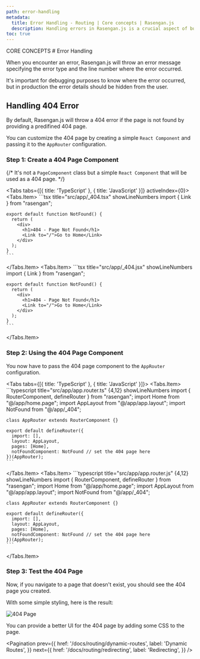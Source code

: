```yaml
---
path: error-handling
metadata:
  title: Error Handling - Routing | Core concepts | Rasengan.js
  description: Handling errors in Rasengan.js is a crucial aspect of building robust and user-friendly applications.
toc: true
---
```



<span className="text-[12px] font-mono-regular text-foreground/60">
  CORE CONCEPTS
</span>
# Error Handling

When you encounter an error, Rasengan.js will throw an error message specifying the error type and the line number where the error occurred.

It's important for debugging purposes to know where the error occurred, but in production the error details should be hidden from the user.

## Handling 404 Error

By default, Rasengan.js will throw a 404 error if the page is not found by providing a predifined 404 page.

You can customize the 404 page by creating a simple `React Component` and passing it to the `AppRouter` configuration.

### Step 1: Create a 404 Page Component

{/* <AlertBox type="info">
  It's not a `PageComponent` class but a simple `React Component` that will be
  used as a 404 page.
</AlertBox> */}

<Tabs tabs={[{ title: 'TypeScript' }, { title: 'JavaScript' }]} activeIndex={0}>
  <Tabs.Item>
    ```tsx title="src/app/_404.tsx" showLineNumbers
    import { Link } from "rasengan";

    export default function NotFound() {
      return (
        <div>
          <h1>404 - Page Not Found</h1>
          <Link to="/">Go to Home</Link>
        </div>
      );
    }
    ```
  </Tabs.Item>
  <Tabs.Item>
    ```tsx title="src/app/_404.jsx" showLineNumbers
    import { Link } from "rasengan";

    export default function NotFound() {
      return (
        <div>
          <h1>404 - Page Not Found</h1>
          <Link to="/">Go to Home</Link>
        </div>
      );
    }
    ```
  </Tabs.Item>
</Tabs>

### Step 2: Using the 404 Page Component

You now have to pass the 404 page component to the `AppRouter` configuration.

<Tabs tabs={[{ title: 'TypeScript' }, { title: 'JavaScript' }]}>
  <Tabs.Item>
    ```typescript title="src/app/app.router.ts" {4,12} showLineNumbers
    import { RouterComponent, defineRouter } from "rasengan";
    import Home from "@/app/home.page";
    import AppLayout from "@/app/app.layout";
    import NotFound from "@/app/_404";

    class AppRouter extends RouterComponent {}

    export default defineRouter({
      import: [],
      layout: AppLayout,
      pages: [Home],
      notFoundComponent: NotFound // set the 404 page here
    })(AppRouter);
    ```
  </Tabs.Item>
  <Tabs.Item>
    ```typescript title="src/app/app.router.js" {4,12} showLineNumbers
    import { RouterComponent, defineRouter } from "rasengan";
    import Home from "@/app/home.page";
    import AppLayout from "@/app/app.layout";
    import NotFound from "@/app/_404";

    class AppRouter extends RouterComponent {}

    export default defineRouter({
      import: [],
      layout: AppLayout,
      pages: [Home],
      notFoundComponent: NotFound // set the 404 page here
    })(AppRouter);
    ```
  </Tabs.Item>
</Tabs>

### Step 3: Test the 404 Page

Now, if you navigate to a page that doesn't exist, you should see the 404 page you created.

With some simple styling, here is the result:

![404 Page](/assets/images/404.webp)

You can provide a better UI for the 404 page by adding some CSS to the page.

<Pagination 
  prev={{
    href: '/docs/routing/dynamic-routes',
    label: 'Dynamic Routes',
  }}
  next={{
    href: '/docs/routing/redirecting',
    label: 'Redirecting',
  }}
/>